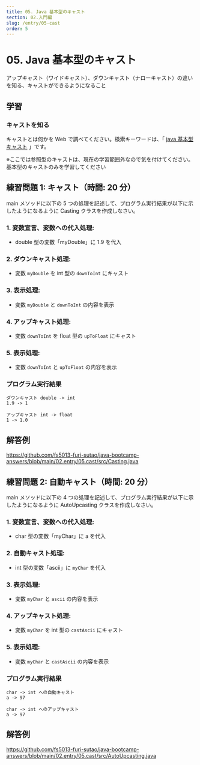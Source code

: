 ```yaml
---
title: 05. Java 基本型のキャスト
section: 02.入門編
slug: /entry/05-cast
order: 5
---
```


# 05. Java 基本型のキャスト

<p class="goal">
  アップキャスト（ワイドキャスト）、ダウンキャスト（ナローキャスト）の違いを知る、キャストができるようになること
</p>

## 学習

### キャストを知る

キャストとは何かを Web で調べてください。検索キーワードは、「 [java 基本型 キャスト](https://www.google.com/search?q=java+基本型+キャスト) 」です。

※ここでは参照型のキャストは、現在の学習範囲外なので気を付けてください。基本型のキャストのみを学習してください

## 練習問題 1: キャスト（時間: 20 分）

main メソッドに以下の 5 つの処理を記述して、プログラム実行結果が以下に示したようになるように Casting クラスを作成しなさい。

### 1. 変数宣言、変数への代入処理:

- double 型の変数「myDouble」に 1.9 を代入

### 2. ダウンキャスト処理:

- 変数 `myDouble` を int 型の `downToInt` にキャスト

### 3. 表示処理:

- 変数 `myDouble` と `downToInt` の内容を表示

### 4. アップキャスト処理:

- 変数 `downToInt` を float 型の `upToFloat` にキャスト

### 5. 表示処理:

- 変数 `downToInt` と `upToFloat` の内容を表示

### プログラム実行結果

```
ダウンキャスト double -> int
1.9 -> 1

アップキャスト int -> float
1 -> 1.0
```

## 解答例

https://github.com/fs5013-furi-sutao/java-bootcamp-answers/blob/main/02.entry/05.cast/src/Casting.java

## 練習問題 2: 自動キャスト（時間: 20 分）

main メソッドに以下の 4 つの処理を記述して、プログラム実行結果が以下に示したようになるように AutoUpcasting クラスを作成しなさい。

### 1. 変数宣言、変数への代入処理:

- char 型の変数「myChar」に a を代入

### 2. 自動キャスト処理:
- int 型の変数「ascii」に `myChar` を代入

### 3. 表示処理:

- 変数 `myChar` と `ascii` の内容を表示

### 4. アップキャスト処理:

- 変数 `myChar` を int 型の `castAscii` にキャスト

### 5. 表示処理:

- 変数 `myChar` と `castAscii` の内容を表示

### プログラム実行結果

```
char -> int への自動キャスト
a -> 97

char -> int へのアップキャスト
a -> 97
```

## 解答例

https://github.com/fs5013-furi-sutao/java-bootcamp-answers/blob/main/02.entry/05.cast/src/AutoUpcasting.java
